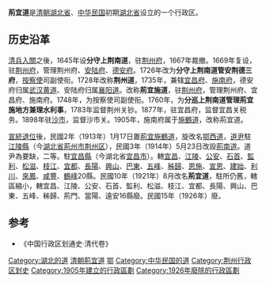 '''荊宜道'''是[[清朝|清朝]][[湖北省_(清)|湖北省]]、[[中华民国|中华民国]]初期[[湖北省_(中华民国)|湖北省]]设立的一个行政区。
==历史沿革==
[[清兵入關|清兵入關]]之後，1645年设'''分守上荆南道'''，驻[[荆州府|荆州府]]，1667年裁撤。1669年复设，驻[[荆州府|荆州府]]，管理荆州府、[[安陆府|安陆府]]、[[德安府|德安府]]。1726年改为'''分守上荆南道管安荆德三府'''，[[按察使|按察使]]司副使衔。1728年改称'''荆州道'''，1735年，兼辖[[宜昌府|宜昌府]]、[[施南府|施南府]]，德安府归属[[漢黃德道|武汉黄道]]、安陆府归属[[安襄郧荊道|襄阳道]]。改称'''荊宜施道'''，驻[[荆州府|荆州府]]，管理荆州府、宜昌府、施南府。1748年，为按察使司副使衔。1760年，为'''分巡上荆南道管理荊宜施地方兼理水利事'''，1783年监督荆州关钞。1877年，驻宜昌府，监督宜昌关税务。1898年驻[[沙市|沙市]]，监督沙市关。1905年，施南府属于[[施鶴道|施鶴道]]，改称荊宜道。

[[宣統退位|宣統退位]]後，民國2年（1913年）1月17日置[[荊宜施鶴道|荊宜施鶴道]]，旋改名[[鄂西道|鄂西道]]，[[道尹|道尹]]駐[[江陵縣|江陵縣]]（今[[湖北省|湖北省]][[荊州市|荊州市]][[荆州区|荆州区]]），民國3年（1914年）5月23日改設[[荊南道|荊南道]]。道尹為要缺，二等。駐[[宜昌縣|宜昌縣]]（今湖北省[[宜昌市|宜昌市]]）。轄[[宜昌|宜昌]]、[[江陵|江陵]]、[[公安县|公安]]、[[石首|石首]]、[[監利|監利]]、[[松滋|松滋]]、[[枝江|枝江]]、[[宜都|宜都]]、[[長陽|長陽]]、[[興山|興山]]、[[巴東|巴東]]、[[五峰|五峰]]、[[秭歸|秭歸]]、[[恩施|恩施]]、[[宣恩|宣恩]]、[[建始|建始]]、[[利川|利川]]、[[來鳳|來鳳]]、[[咸豐|咸豐]]、[[鶴峰|鶴峰]]20縣。民國10年（1921年）8月改名'''荊宜道'''，駐所仍舊，轄區縮小，轄宜昌、江陵、公安、石首、監利、松滋、枝江、宜都、長陽、興山、巴東、五峰、秭歸、荊門、當陽、遠安16縣廢。民國15年（1926年）廢。

==参考==
{{Reflist|2}}
* 《中国行政区划通史·清代卷》

{{湖北省历史二级政区|nocat}}
{{中華民國湖北省行政區劃}}
{{清朝巡守道|nocat}}
{{清朝湖北省行政區劃|nocat}}
{{北洋政府行政區劃|nocat}}
{{湖北行政区划小作品}}
{{DEFAULTSORT:J}}
[[Category:湖北的道|Category:湖北的道]]
[[Category:清朝荊宜道|]]
[[Category:清朝的道|鄂]]
[[Category:中华民国的道|Category:中华民国的道]]
[[Category:荆州行政区划史|Category:荆州行政区划史]]
[[Category:1905年建立的行政區劃|Category:1905年建立的行政區劃]]
[[Category:1926年廢除的行政區劃|Category:1926年廢除的行政區劃]]